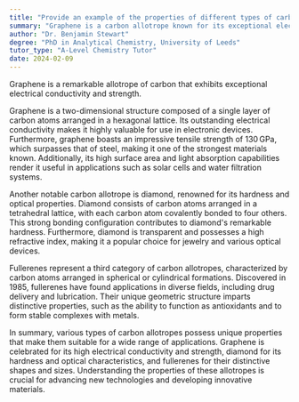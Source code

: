 ```yaml
---
title: "Provide an example of the properties of different types of carbon allotropes"
summary: "Graphene is a carbon allotrope known for its exceptional electrical conductivity and strength, making it a valuable material for various technological applications."
author: "Dr. Benjamin Stewart"
degree: "PhD in Analytical Chemistry, University of Leeds"
tutor_type: "A-Level Chemistry Tutor"
date: 2024-02-09
---
```


Graphene is a remarkable allotrope of carbon that exhibits exceptional electrical conductivity and strength.

Graphene is a two-dimensional structure composed of a single layer of carbon atoms arranged in a hexagonal lattice. Its outstanding electrical conductivity makes it highly valuable for use in electronic devices. Furthermore, graphene boasts an impressive tensile strength of $130 \, \text{GPa}$, which surpasses that of steel, making it one of the strongest materials known. Additionally, its high surface area and light absorption capabilities render it useful in applications such as solar cells and water filtration systems.

Another notable carbon allotrope is diamond, renowned for its hardness and optical properties. Diamond consists of carbon atoms arranged in a tetrahedral lattice, with each carbon atom covalently bonded to four others. This strong bonding configuration contributes to diamond's remarkable hardness. Furthermore, diamond is transparent and possesses a high refractive index, making it a popular choice for jewelry and various optical devices.

Fullerenes represent a third category of carbon allotropes, characterized by carbon atoms arranged in spherical or cylindrical formations. Discovered in 1985, fullerenes have found applications in diverse fields, including drug delivery and lubrication. Their unique geometric structure imparts distinctive properties, such as the ability to function as antioxidants and to form stable complexes with metals.

In summary, various types of carbon allotropes possess unique properties that make them suitable for a wide range of applications. Graphene is celebrated for its high electrical conductivity and strength, diamond for its hardness and optical characteristics, and fullerenes for their distinctive shapes and sizes. Understanding the properties of these allotropes is crucial for advancing new technologies and developing innovative materials.
    
